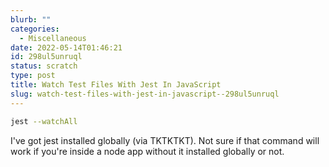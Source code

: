 ```yaml
---
blurb: ""
categories:
  - Miscellaneous
date: 2022-05-14T01:46:21
id: 298ul5unruql
status: scratch
type: post
title: Watch Test Files With Jest In JavaScript
slug: watch-test-files-with-jest-in-javascript--298ul5unruql
---
```



```bash
jest --watchAll
```

I've got jest installed globally (via TKTKTKT). Not sure if that command will work if you're inside a node app without it installed globally or not.

